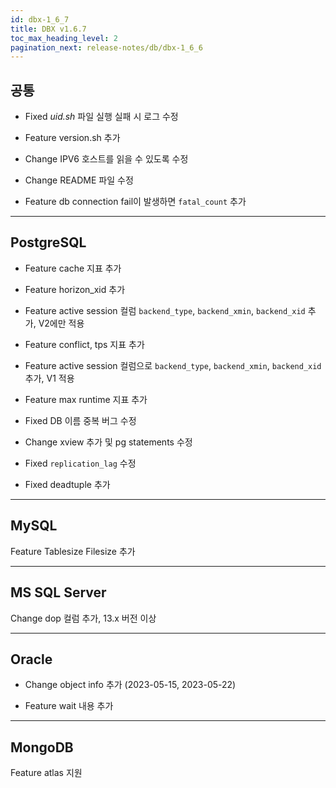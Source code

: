 ```yaml
---
id: dbx-1_6_7
title: DBX v1.6.7
toc_max_heading_level: 2
pagination_next: release-notes/db/dbx-1_6_6
---
```


## 공통

* <Status>Fixed</Status> <em>uid.sh</em> 파일 실행 실패 시 로그 수정

* <Status>Feature</Status> version.sh 추가

* <Status>Change</Status> IPV6 호스트를 읽을 수 있도록 수정

* <Status>Change</Status> README 파일 수정

* <Status>Feature</Status> db connection fail이 발생하면 <code>fatal_count</code> 추가

---

## PostgreSQL

* <Status>Feature</Status> cache 지표 추가

* <Status>Feature</Status> horizon_xid 추가

* <Status>Feature</Status> active session 컬럼 <code>backend_type</code>, <code>backend_xmin</code>, <code>backend_xid</code> 추가, V2에만 적용

* <Status>Feature</Status> conflict, tps 지표 추가

* <Status>Feature</Status> active session 컬럼으로 <code>backend_type</code>, <code>backend_xmin</code>, <code>backend_xid</code> 추가, V1 적용

* <Status>Feature</Status> max runtime 지표 추가

* <Status>Fixed</Status> DB 이름 중복 버그 수정

* <Status>Change</Status> xview 추가 및 pg statements 수정

* <Status>Fixed</Status> <code>replication_lag</code> 수정

* <Status>Fixed</Status> deadtuple 추가

---

## MySQL

<p><Status>Feature</Status> Tablesize Filesize 추가</p>

---

## MS SQL Server

<p><Status>Change</Status> dop 컬럼 추가, 13.x 버전 이상</p>

---

## Oracle

- <Status>Change</Status> object info 추가 (2023-05-15, 2023-05-22)

- <Status>Feature</Status> wait 내용 추가

---

## MongoDB

<p><Status>Feature</Status> atlas 지원</p>